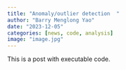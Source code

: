 ```yaml
---
title: "Anomaly/outlier detection  "
author: "Barry Menglong Yao"
date: "2023-12-05"
categories: [news, code, analysis]
image: "image.jpg"
---
```


This is a post with executable code.
